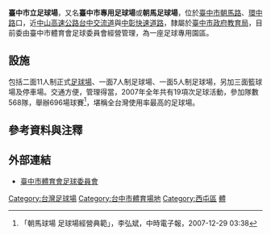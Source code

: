 {{coord|24.168255|120.633354|display=title}}
{{Infobox_Stadium
| stadium_name      = 臺中市立足球場
| image             = [[File:Taichung_Football_Field.JPG|300px]]
| caption           = 臺中市立足球場
| fullname          = 
| location          = {{flagicon|ROC}}[[臺中市|臺中市]][[朝馬路|朝馬路]]、[[環中路|環中路]]口
| coordinates       = {{coord|24|10|9|N|120|38|2|E|type:landmark}}
| broke_ground      = 
| opened            = 
| owner             = [[臺中市體育處|臺中市體育處]]委外經營
| operator          = 
| surface           = 草皮
| construction_cost = 
| architect         = 
| former_names      = 
| tenants           = 
| seating_capacity  = 
| dimensions        = 
}}
'''臺中市立足球場'''，又名'''臺中市專用足球場'''或'''朝馬足球場'''，位於[[臺中市|臺中市]][[朝馬路|朝馬路]]、[[環中路|環中路]]口，近[[中山高速公路|中山高速公路]][[台中交流道|台中交流道]]與[[中彰快速道路|中彰快速道路]]，隸屬於[[臺中市政府|臺中市政府]][[臺中市政府教育局|教育局]]，目前委由臺中市體育會足球委員會經營管理，為一座足球專用園區。

== 設施 ==
包括二面11人制正式[[足球場|足球場]]、一面7人制足球場、一面5人制足球場，另加三面籃球場及停車場。交通方便，管理得當，2007年全年共有19項次足球活動，參加隊數568隊，舉辦696場球賽<ref>「朝馬球場 足球場經營典範」，李弘斌，中時電子報，2007-12-29 03:38</ref>，堪稱全台灣使用率最高的足球場。

== 參考資料與注釋 ==
<div class="references-small">
<references />
</div>

==外部連結==
*[http://www.tcfc.org.tw/ 臺中市體育會足球委員會]{{Wayback|url=http://www.tcfc.org.tw/ |date=20190609024226 }}{{zh-tw}}

{{臺中市第七期市地重劃區}}
{{臺中市體育}}

[[Category:台灣足球場|Category:台灣足球場]]
[[Category:台中市體育場地|Category:台中市體育場地]]
[[Category:西屯區|Category:西屯區]]
[[Category:臺中市公有建築|體]]